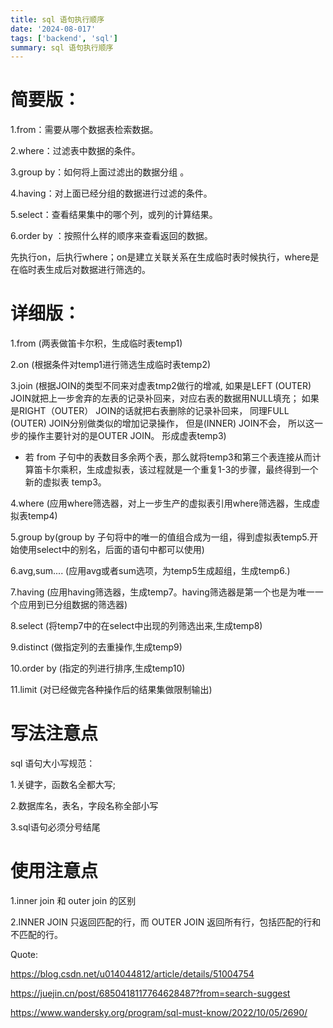 ```yaml
---
title: sql 语句执行顺序
date: '2024-08-017'
tags: ['backend', 'sql']
summary: sql 语句执行顺序
---
```


# 简要版：

1.from：需要从哪个数据表检索数据。

2.where：过滤表中数据的条件。

3.group by：如何将上⾯过滤出的数据分组 。

4.having：对上⾯已经分组的数据进⾏过滤的条件。

5.select：查看结果集中的哪个列，或列的计算结果。

6.order by ：按照什么样的顺序来查看返回的数据。

先执行on，后执行where；on是建立关联关系在生成临时表时候执行，where是在临时表生成后对数据进行筛选的。

# 详细版：
1.from (两表做笛卡尔积，生成临时表temp1)

2.on   (根据条件对temp1进行筛选生成临时表temp2)

3.join (根据JOIN的类型不同来对虚表tmp2做行的增减,
如果是LEFT (OUTER) JOIN就把上一步舍弃的左表的记录补回来，对应右表的数据用NULL填充；
如果是RIGHT（OUTER） JOIN的话就把右表删除的记录补回来，
同理FULL (OUTER) JOIN分别做类似的增加记录操作，
但是(INNER) JOIN不会，
所以这一步的操作主要针对的是OUTER JOIN。
形成虚表temp3)

- 若 from 子句中的表数目多余两个表，那么就将temp3和第三个表连接从而计算笛卡尔乘积，生成虚拟表，该过程就是一个重复1-3的步骤，最终得到一个新的虚拟表 temp3。

4.where (应用where筛选器，对上一步生产的虚拟表引用where筛选器，生成虚拟表temp4)

5.group by(group by 子句将中的唯一的值组合成为一组，得到虚拟表temp5.开始使用select中的别名，后面的语句中都可以使用)

6.avg,sum.... (应用avg或者sum选项，为temp5生成超组，生成temp6.)

7.having (应用having筛选器，生成temp7。having筛选器是第一个也是为唯一一个应用到已分组数据的筛选器)

8.select (将temp7中的在select中出现的列筛选出来,生成temp8)

9.distinct (做指定列的去重操作,生成temp9)

10.order by (指定的列进行排序,生成temp10)

11.limit (对已经做完各种操作后的结果集做限制输出)



# 写法注意点
sql 语句大小写规范：

1.关键字，函数名全都大写;

2.数据库名，表名，字段名称全部小写

3.sql语句必须分号结尾

# 使用注意点
1.inner join 和 outer join 的区别

2.INNER JOIN 只返回匹配的行，而 OUTER JOIN 返回所有行，包括匹配的行和不匹配的行。





Quote:

https://blog.csdn.net/u014044812/article/details/51004754

https://juejin.cn/post/6850418117764628487?from=search-suggest

https://www.wandersky.org/program/sql-must-know/2022/10/05/2690/